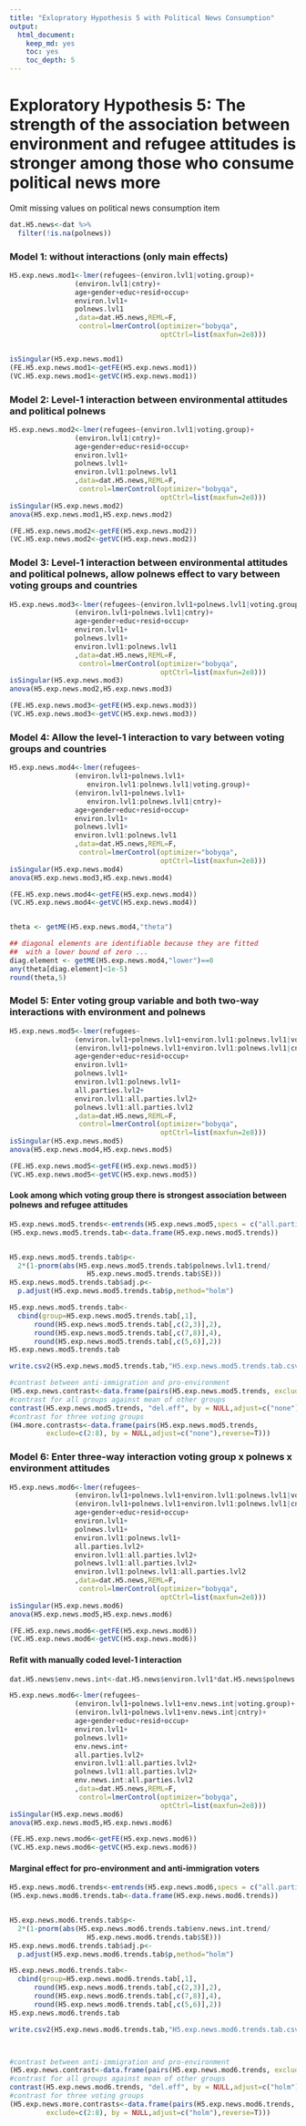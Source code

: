 ```yaml
---
title: "Exlopratory Hypothesis 5 with Political News Consumption"
output: 
  html_document: 
    keep_md: yes
    toc: yes
    toc_depth: 5
---
```


# Exploratory Hypothesis 5: The strength of the association between environment and refugee attitudes is stronger among those who consume political news more

Omit missing values on political news consumption item

```r
dat.H5.news<-dat %>%
  filter(!is.na(polnews))
```

### Model 1: without interactions (only main effects)

```r
H5.exp.news.mod1<-lmer(refugees~(environ.lvl1|voting.group)+
                (environ.lvl1|cntry)+
                age+gender+educ+resid+occup+
                environ.lvl1+
                polnews.lvl1
                ,data=dat.H5.news,REML=F,
                 control=lmerControl(optimizer="bobyqa",
                                     optCtrl=list(maxfun=2e8)))


isSingular(H5.exp.news.mod1)
(FE.H5.exp.news.mod1<-getFE(H5.exp.news.mod1))
(VC.H5.exp.news.mod1<-getVC(H5.exp.news.mod1))


```

\newpage

### Model 2: Level-1 interaction between environmental attitudes and political polnews

```r
H5.exp.news.mod2<-lmer(refugees~(environ.lvl1|voting.group)+
                (environ.lvl1|cntry)+
                age+gender+educ+resid+occup+
                environ.lvl1+
                polnews.lvl1+
                environ.lvl1:polnews.lvl1
                ,data=dat.H5.news,REML=F,
                 control=lmerControl(optimizer="bobyqa",
                                     optCtrl=list(maxfun=2e8)))
isSingular(H5.exp.news.mod2)
anova(H5.exp.news.mod1,H5.exp.news.mod2)

(FE.H5.exp.news.mod2<-getFE(H5.exp.news.mod2))
(VC.H5.exp.news.mod2<-getVC(H5.exp.news.mod2))

```

\newpage

### Model 3: Level-1 interaction between environmental attitudes and political polnews, allow polnews effect to vary between voting groups and countries

```r
H5.exp.news.mod3<-lmer(refugees~(environ.lvl1+polnews.lvl1|voting.group)+
                (environ.lvl1+polnews.lvl1|cntry)+
                age+gender+educ+resid+occup+
                environ.lvl1+
                polnews.lvl1+
                environ.lvl1:polnews.lvl1
                ,data=dat.H5.news,REML=F,
                 control=lmerControl(optimizer="bobyqa",
                                     optCtrl=list(maxfun=2e8)))
isSingular(H5.exp.news.mod3)
anova(H5.exp.news.mod2,H5.exp.news.mod3)

(FE.H5.exp.news.mod3<-getFE(H5.exp.news.mod3))
(VC.H5.exp.news.mod3<-getVC(H5.exp.news.mod3))

```


\newpage

### Model 4: Allow the level-1 interaction to vary between voting groups and countries

```r
H5.exp.news.mod4<-lmer(refugees~
                (environ.lvl1+polnews.lvl1+
                   environ.lvl1:polnews.lvl1|voting.group)+
                (environ.lvl1+polnews.lvl1+
                   environ.lvl1:polnews.lvl1|cntry)+
                age+gender+educ+resid+occup+
                environ.lvl1+
                polnews.lvl1+
                environ.lvl1:polnews.lvl1
                ,data=dat.H5.news,REML=F,
                 control=lmerControl(optimizer="bobyqa",
                                     optCtrl=list(maxfun=2e8)))
isSingular(H5.exp.news.mod4)
anova(H5.exp.news.mod3,H5.exp.news.mod4)

(FE.H5.exp.news.mod4<-getFE(H5.exp.news.mod4))
(VC.H5.exp.news.mod4<-getVC(H5.exp.news.mod4))


theta <- getME(H5.exp.news.mod4,"theta")

## diagonal elements are identifiable because they are fitted
##  with a lower bound of zero ...
diag.element <- getME(H5.exp.news.mod4,"lower")==0
any(theta[diag.element]<1e-5)
round(theta,5)

```

\newpage

### Model 5: Enter voting group variable and both two-way interactions with environment and polnews

```r
H5.exp.news.mod5<-lmer(refugees~
                (environ.lvl1+polnews.lvl1+environ.lvl1:polnews.lvl1|voting.group)+
                (environ.lvl1+polnews.lvl1+environ.lvl1:polnews.lvl1|cntry)+
                age+gender+educ+resid+occup+
                environ.lvl1+
                polnews.lvl1+
                environ.lvl1:polnews.lvl1+
                all.parties.lvl2+
                environ.lvl1:all.parties.lvl2+
                polnews.lvl1:all.parties.lvl2
                ,data=dat.H5.news,REML=F,
                 control=lmerControl(optimizer="bobyqa",
                                     optCtrl=list(maxfun=2e8)))
isSingular(H5.exp.news.mod5)
anova(H5.exp.news.mod4,H5.exp.news.mod5)

(FE.H5.exp.news.mod5<-getFE(H5.exp.news.mod5))
(VC.H5.exp.news.mod5<-getVC(H5.exp.news.mod5))

```

\newpage

#### Look among which voting group there is strongest association between polnews and refugee attitudes

```r
H5.exp.news.mod5.trends<-emtrends(H5.exp.news.mod5,specs = c("all.parties.lvl2"),var=c("polnews.lvl1"))
(H5.exp.news.mod5.trends.tab<-data.frame(H5.exp.news.mod5.trends))


H5.exp.news.mod5.trends.tab$p<-
  2*(1-pnorm(abs(H5.exp.news.mod5.trends.tab$polnews.lvl1.trend/
                   H5.exp.news.mod5.trends.tab$SE)))
H5.exp.news.mod5.trends.tab$adj.p<-
  p.adjust(H5.exp.news.mod5.trends.tab$p,method="holm")

H5.exp.news.mod5.trends.tab<-
  cbind(group=H5.exp.news.mod5.trends.tab[,1],
      round(H5.exp.news.mod5.trends.tab[,c(2,3)],2),
      round(H5.exp.news.mod5.trends.tab[,c(7,8)],4),
      round(H5.exp.news.mod5.trends.tab[,c(5,6)],2))
H5.exp.news.mod5.trends.tab

write.csv2(H5.exp.news.mod5.trends.tab,"H5.exp.news.mod5.trends.tab.csv")

#contrast between anti-immigration and pro-environment
(H5.exp.news.contrast<-data.frame(pairs(H5.exp.news.mod5.trends, exclude = c(2:9),reverse=T)))
#contrast for all groups against mean of other groups
contrast(H5.exp.news.mod5.trends, "del.eff", by = NULL,adjust=c("none"))
#contrast for three voting groups
(H4.more.contrasts<-data.frame(pairs(H5.exp.news.mod5.trends, 
         exclude=c(2:8), by = NULL,adjust=c("none"),reverse=T)))

```

\newpage

### Model 6: Enter three-way interaction voting group x polnews x environment attitudes

```r
H5.exp.news.mod6<-lmer(refugees~
                (environ.lvl1+polnews.lvl1+environ.lvl1:polnews.lvl1|voting.group)+
                (environ.lvl1+polnews.lvl1+environ.lvl1:polnews.lvl1|cntry)+
                age+gender+educ+resid+occup+
                environ.lvl1+
                polnews.lvl1+
                environ.lvl1:polnews.lvl1+
                all.parties.lvl2+
                environ.lvl1:all.parties.lvl2+
                polnews.lvl1:all.parties.lvl2+
                environ.lvl1:polnews.lvl1:all.parties.lvl2
                ,data=dat.H5.news,REML=F,
                 control=lmerControl(optimizer="bobyqa",
                                     optCtrl=list(maxfun=2e8)))
isSingular(H5.exp.news.mod6)
anova(H5.exp.news.mod5,H5.exp.news.mod6)

(FE.H5.exp.news.mod6<-getFE(H5.exp.news.mod6))
(VC.H5.exp.news.mod6<-getVC(H5.exp.news.mod6))

```

#### Refit with manually coded level-1 interaction

```r
dat.H5.news$env.news.int<-dat.H5.news$environ.lvl1*dat.H5.news$polnews.lvl1

H5.exp.news.mod6<-lmer(refugees~
                (environ.lvl1+polnews.lvl1+env.news.int|voting.group)+
                (environ.lvl1+polnews.lvl1+env.news.int|cntry)+
                age+gender+educ+resid+occup+
                environ.lvl1+
                polnews.lvl1+
                env.news.int+
                all.parties.lvl2+
                environ.lvl1:all.parties.lvl2+
                polnews.lvl1:all.parties.lvl2+
                env.news.int:all.parties.lvl2
                ,data=dat.H5.news,REML=F,
                 control=lmerControl(optimizer="bobyqa",
                                     optCtrl=list(maxfun=2e8)))
isSingular(H5.exp.news.mod6)
anova(H5.exp.news.mod5,H5.exp.news.mod6)

(FE.H5.exp.news.mod6<-getFE(H5.exp.news.mod6))
(VC.H5.exp.news.mod6<-getVC(H5.exp.news.mod6))

```


#### Marginal effect for pro-environment and anti-immigration voters

```r
H5.exp.news.mod6.trends<-emtrends(H5.exp.news.mod6,specs = c("all.parties.lvl2"),var=c("env.news.int"))
(H5.exp.news.mod6.trends.tab<-data.frame(H5.exp.news.mod6.trends))


H5.exp.news.mod6.trends.tab$p<-
  2*(1-pnorm(abs(H5.exp.news.mod6.trends.tab$env.news.int.trend/
                   H5.exp.news.mod6.trends.tab$SE)))
H5.exp.news.mod6.trends.tab$adj.p<-
  p.adjust(H5.exp.news.mod6.trends.tab$p,method="holm")

H5.exp.news.mod6.trends.tab<-
  cbind(group=H5.exp.news.mod6.trends.tab[,1],
      round(H5.exp.news.mod6.trends.tab[,c(2,3)],2),
      round(H5.exp.news.mod6.trends.tab[,c(7,8)],4),
      round(H5.exp.news.mod6.trends.tab[,c(5,6)],2))
H5.exp.news.mod6.trends.tab

write.csv2(H5.exp.news.mod6.trends.tab,"H5.exp.news.mod6.trends.tab.csv")



#contrast between anti-immigration and pro-environment
(H5.exp.news.contrast<-data.frame(pairs(H5.exp.news.mod6.trends, exclude = c(2:9),reverse=T)))
#contrast for all groups against mean of other groups
contrast(H5.exp.news.mod6.trends, "del.eff", by = NULL,adjust=c("holm"))
#contrast for three voting groups
(H5.exp.news.more.contrasts<-data.frame(pairs(H5.exp.news.mod6.trends, 
         exclude=c(2:8), by = NULL,adjust=c("holm"),reverse=T)))



```

